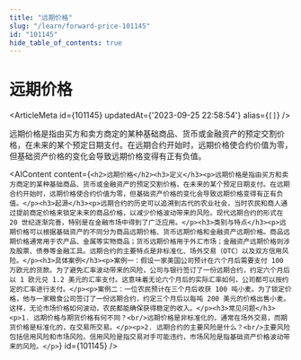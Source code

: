 ```yaml
---
title: "远期价格"
slug: "/learn/forward-price-101145"
id: "101145"
hide_table_of_contents: true
---
```



# 远期价格

<ArticleMeta id={101145} updatedAt={'2023-09-25 22:58:54'} alias={`[]`} />
<div className='border-solid border-b border-t-0 my-4 border-[var(--ifm-color-gray-300)]' />

远期价格是指由买方和卖方商定的某种基础商品、货币或金融资产的预定交割价格，在未来的某个预定日期支付。在远期合约开始时，远期价格使合约价值为零，但基础资产价格的变化会导致远期价格变得有正有负值。

<AIContent content={`<h2>远期价格</h2><h3>定义</h3><p>远期价格是指由买方和卖方商定的某种基础商品、货币或金融资产的预定交割价格，在未来的某个预定日期支付。在远期合约开始时，远期价格使合约价值为零，但基础资产价格的变化会导致远期价格变得有正有负值。</p><h3>起源</h3><p>远期合约的历史可以追溯到古代的农业社会，当时农民和商人通过提前商定价格来锁定未来的商品价格，以减少价格波动带来的风险。现代远期合约的形式在 20 世纪逐渐完善，特别是在金融市场中得到了广泛应用。</p><h3>类别与特点</h3><p>远期价格可以根据基础资产的不同分为商品远期价格、货币远期价格和金融资产远期价格。商品远期价格通常用于农产品、金属等实物商品；货币远期价格用于外汇市场；金融资产远期价格则涉及股票、债券等金融工具。远期合约的主要特点是非标准化、场外交易（OTC）以及双方信用风险。</p><h3>具体案例</h3><p>案例一：假设一家美国公司预计在六个月后需要支付 100 万欧元的货款。为了避免汇率波动带来的风险，公司与银行签订了一份远期合约，约定六个月后以 1 欧元兑 1.2 美元的汇率支付。这意味着无论六个月后的实际汇率如何，公司都可以按约定的汇率进行支付。</p><p>案例二：一位农民预计在三个月后收获 100 吨小麦。为了锁定价格，他与一家粮食公司签订了一份远期合约，约定三个月后以每吨 200 美元的价格出售小麦。这样，无论市场价格如何波动，农民都能确保获得稳定的收入。</p><h3>常见问题</h3><p>1. 远期价格与期货价格有何不同？<br/>远期价格是非标准化的，通常在场外交易，而期货价格是标准化的，在交易所交易。</p><p>2. 远期合约的主要风险是什么？<br/>主要风险包括信用风险和市场风险。信用风险是指交易对手可能违约，市场风险是指基础资产价格波动带来的风险。</p>`} id={101145} />

